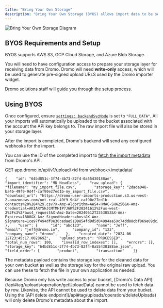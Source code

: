 ```yaml
---
title: "Bring Your Own Storage"
description: "Bring Your Own Storage (BYOS) allows import data to be sent from the Dromo JS widget in your user's browser directly to your cloud storage bucket, without Dromo ever having access to the data."
---
```


![Bring Your Own Storage Diagram](\images\guides\assets\images\byos-vs-backend-sync-782448c7f886a3c1c1e4dd5b77f05f8b.png)

## BYOS Requirements and Setup[​](#byos-requirements-and-setup "Direct link to BYOS Requirements and Setup")

BYOS supports AWS S3, GCP Cloud Storage, and Azure Blob Storage.

You will need to have configuration access to prepare your storage layer for receiving data from Dromo. Dromo will need **write-only** access, which will be used to generate pre-signed upload URLS used by the Dromo importer widget.

Dromo solutions staff will guide you through the setup process.

## Using BYOS[​](#using-byos "Direct link to Using BYOS")

Once configured, ensure [`settings: backendSycMode`](/settings#backendsyncmode) is set to `"FULL_DATA"`. All your imports will automatically be uploaded to the bucket associated with the account the API key belongs to. The raw import file will also be stored in your storage layer.

After the import is completed, Dromo's backend will send any configured webhooks for the import.

You can use the ID of the completed import to [fetch the import metadata](/api#tag/uploads/operation/getUploadMetadata) from Dromo's API.

GET app.dromo.io/api/v1/upload/\<id from webhook>/metadata/

```
{    "id": "64bd851c-3f74-4b73-82f4-0a55430188ae",    "import_identifier": "MD Headless",    "raw_upload": {        "filename": "my_import_file.csv",        "storage_key": "2dada048-ba4b-49f9-9d4f-caf90e27ed1b-my_import_file.csv",        "download_url": "https://dromo-user-imports-production.s3.us-west-2.amazonaws.com/not-real-49f9-9d4f-caf90e27ed1b-contacts%20%284%29.csv?X-Amz-Algorithm=AWS4-HMAC-SHA256&X-Amz-Credential=AKIARY5HJCMTMHIP7J6K%2F20241612%2Fus-west-2%2Fs3%2Faws4_request&X-Amz-Date=20240612T235305Z&X-Amz-Expires=1800&X-Amz-SignedHeaders=host&X-Amz-Signature=1ce97f494df0e30cedae5189854fd9d5d04994aa50c74dd88cbf869e09dc17d0"    },    "user": {      "id": "abc123",      "name": "Jeff",      "email": "jeff@dromo.io",      "company_id": "123",      "company_name": "dromo",    },    "created_date": "2024-06-12T23:45:17.002869Z",    "upload_status": "PROCESSED",    "total_num_rows": 100,    "invalid_row_indexes": [],    "errors": [],    "storage_key": "64bd851c-3f74-4b73-82f4-0a55430188ae.json",    "field_order": [        "product",        "transaction"    ]}
```

The metadata payload contains the storage key for the cleaned data for your own bucket as well as the storage key for the original raw upload. You can use these to fetch the file in your own application as needed.

<Info>
  Because Dromo only has write access to your bucket, [Dromo's Data API](/api#tag/uploads/operation/getUploadData) cannot be used to fetch data by row. Likewise, the API cannot be used to delete data from your bucket. Using the [API delete endpoint](/api#tag/uploads/operation/deleteUploada) will only delete Dromo's metadata about the import.
</Info>
